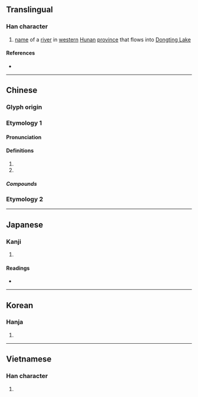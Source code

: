 {{also|源}}
{{character info/new}}
==Translingual==

===Han character===
{{Han char|rn=85|rad=水|as=04|sn=7|four=31111|canj=EMMU|ids=⿰氵元}}

# [[name]] of a [[river]] in [[western]] [[Hunan]] [[province]] that flows into [[w:Dongting Lake|Dongting Lake]]

====References====
* {{Han ref|kx=0610.020|dkj=17186|dj=1002.120|hdz=31558.030|uh=6C85|ud=27781|bh=A84A|bd=43082}}

----

==Chinese==
{{zh-forms}}

===Glyph origin===
{{Han etym}}
===Etymology 1===
====Pronunciation====
{{zh-pron
|m=yuán
|c=jyun4
|mn=goán/goân
|mc=y
|oc=y
|cat=pn
}}

====Definitions====
{{zh-hanzi}}

# {{w|Yuan River}}
# {{w|zh:沅州|a ancient prefecture}}

=====Compounds=====
{{zh-der|沅江}}
===Etymology 2===
{{zh-see|源|ss}}

----

==Japanese==

===Kanji===
{{ja-kanji|grade=|rs=水04}}

# {{defn|lang=ja|sort=水04}}

====Readings====
* {{ja-readings|on=[[げん]] (gen)|kun=[[みなもと]] (minamoto)}}

----

==Korean==

===Hanja===
{{ko-hanja|hangeul=원|eumhun=|rv=won|mr=wŏn|y=wen}}

# {{defn|lang=ko|sort=水04}}

----

==Vietnamese==

===Han character===
{{vi-readings|rs=水04| hanviet = nguyên}}

# {{defn|vi|sort=水04}}

{{cln|vi|Han tu}}